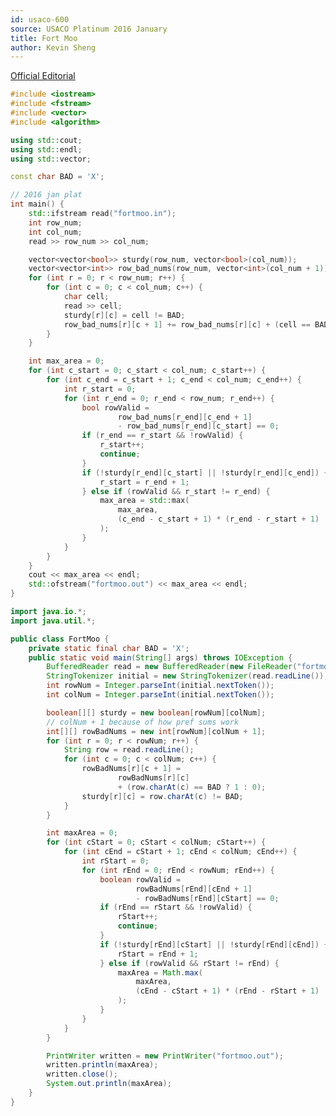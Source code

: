 ```yaml
---
id: usaco-600
source: USACO Platinum 2016 January
title: Fort Moo
author: Kevin Sheng
---
```


[Official Editorial](http://www.usaco.org/current/data/sol_fortmoo_platinum_jan16.html)

<LanguageSection>

<CPPSection>

```cpp
#include <iostream>
#include <fstream>
#include <vector>
#include <algorithm>

using std::cout;
using std::endl;
using std::vector;

const char BAD = 'X';

// 2016 jan plat
int main() {
	std::ifstream read("fortmoo.in");
	int row_num;
	int col_num;
	read >> row_num >> col_num;

	vector<vector<bool>> sturdy(row_num, vector<bool>(col_num));
	vector<vector<int>> row_bad_nums(row_num, vector<int>(col_num + 1));
	for (int r = 0; r < row_num; r++) {
		for (int c = 0; c < col_num; c++) {
			char cell;
			read >> cell;
			sturdy[r][c] = cell != BAD;
			row_bad_nums[r][c + 1] += row_bad_nums[r][c] + (cell == BAD);
		}
	}

	int max_area = 0;
	for (int c_start = 0; c_start < col_num; c_start++) {
		for (int c_end = c_start + 1; c_end < col_num; c_end++) {
			int r_start = 0;
			for (int r_end = 0; r_end < row_num; r_end++) {
				bool rowValid =
						row_bad_nums[r_end][c_end + 1]
						- row_bad_nums[r_end][c_start] == 0;
				if (r_end == r_start && !rowValid) {
					r_start++;
					continue;
				}
				if (!sturdy[r_end][c_start] || !sturdy[r_end][c_end]) {
					r_start = r_end + 1;
				} else if (rowValid && r_start != r_end) {
					max_area = std::max(
						max_area,
						(c_end - c_start + 1) * (r_end - r_start + 1)
					);
				}
			}
		}
	}
	cout << max_area << endl;
	std::ofstream("fortmoo.out") << max_area << endl;
}
```

</CPPSection>

<JavaSection>

```java
import java.io.*;
import java.util.*;

public class FortMoo {
	private static final char BAD = 'X';
	public static void main(String[] args) throws IOException {
		BufferedReader read = new BufferedReader(new FileReader("fortmoo.in"));
		StringTokenizer initial = new StringTokenizer(read.readLine());
		int rowNum = Integer.parseInt(initial.nextToken());
		int colNum = Integer.parseInt(initial.nextToken());

		boolean[][] sturdy = new boolean[rowNum][colNum];
		// colNum + 1 because of how pref sums work
		int[][] rowBadNums = new int[rowNum][colNum + 1];
		for (int r = 0; r < rowNum; r++) {
			String row = read.readLine();
			for (int c = 0; c < colNum; c++) {
				rowBadNums[r][c + 1] =
						rowBadNums[r][c]
						+ (row.charAt(c) == BAD ? 1 : 0);
				sturdy[r][c] = row.charAt(c) != BAD;
			}
		}

		int maxArea = 0;
		for (int cStart = 0; cStart < colNum; cStart++) {
			for (int cEnd = cStart + 1; cEnd < colNum; cEnd++) {
				int rStart = 0;
				for (int rEnd = 0; rEnd < rowNum; rEnd++) {
					boolean rowValid =
							rowBadNums[rEnd][cEnd + 1]
							- rowBadNums[rEnd][cStart] == 0;
					if (rEnd == rStart && !rowValid) {
						rStart++;
						continue;
					}
					if (!sturdy[rEnd][cStart] || !sturdy[rEnd][cEnd]) {
						rStart = rEnd + 1;
					} else if (rowValid && rStart != rEnd) {
						maxArea = Math.max(
							maxArea,
							(cEnd - cStart + 1) * (rEnd - rStart + 1)
						);
					}
				}
			}
		}

		PrintWriter written = new PrintWriter("fortmoo.out");
		written.println(maxArea);
		written.close();
		System.out.println(maxArea);
	}
}
```

</JavaSection>

</LanguageSection>
